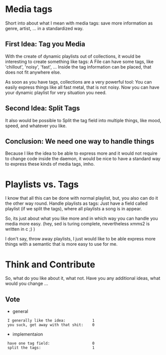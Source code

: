 = Media tags =

Short into about what I mean with media tags: save more information as genre, artist, ... in a standardized way.

== First Idea: Tag you Media ==

With the create of dynamic playlists out of collections, it would be interesting to create something like tags: A File can have some tags, like 'chillout', 'noisy', 'fast', ... Inside the tag information can be placed, that does not fit anywhere else.

As soon as you have tags, collections are a very powerful tool: You can easily express things like all fast metal, that is not noisy. Now you can have your dynamic playlist for very situation you need.

== Second Idea: Split Tags ==

It also would be possible to Split the tag field into multiple things, like mood, speed, and whatever you like.

== Conclusion: We need one way to handle things ==

Because I like the idea to be able to express more and it would not require to change code inside the daemon,  it would be nice to have a standard way to express these kinds of media tags, imho.


= Playlists vs. Tags =

I know that all this can be done with normal playlist, but, you also can do it the other way round. Handle playlists as tags: Just have a field called playlist (if we split the tags), where all playlists a song is in appear.

So, its just about what you like more and in which way you can handle you media more easy. (hey, sed is turing complete, nevertheless xmms2 is written in c ;) )

I don't say, throw away playlists, I just would like to be able express more things with a semantic that is more easy to use for me.


= Think and Contribute =

So, what do you like about it, what not. Have you any additional ideas, what would you change ...

== Vote ==

* general
  I generally like the idea:            1
  you suck, get away with that shit:    0
* implementaion
  have one tag field:                   0
  split the tags:                       1